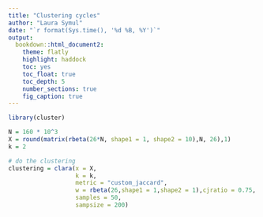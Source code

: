 ```yaml
---
title: "Clustering cycles"
author: "Laura Symul"
date: "`r format(Sys.time(), '%d %B, %Y')`"
output: 
  bookdown::html_document2: 
    theme: flatly
    highlight: haddock
    toc: yes
    toc_float: true
    toc_depth: 5
    number_sections: true
    fig_caption: true
---
```



```r

library(cluster)

N = 160 * 10^3
X = round(matrix(rbeta(26*N, shape1 = 1, shape2 = 10),N, 26),1)
k = 2

# do the clustering
clustering = clara(x = X, 
                   k = k, 
                   metric = "custom_jaccard",
                   w = rbeta(26,shape1 = 1,shape2 = 1),cjratio = 0.75,
                   samples = 50,
                   sampsize = 200)
```


